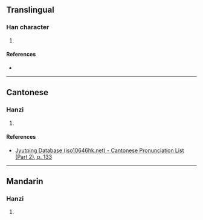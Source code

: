 {{character info/new}}
==Translingual==

===Han character===
{{Han char|rn=75|rad=木|as=17|sn=21|four=|canj=DTVD|ids=⿲木農木}}

# {{defn|Han|sort=木17}}

====References====
* {{Han ref|kx=0562.320|dkj=15901|dj=0951.110|hdz=21321.020|uh=6B01|ud=27393}}

----

==Cantonese==

===Hanzi===
{{yue-hanzi|jyut=[[nung4]]|y=nung4}}

# {{defn|lang=yue|sort=木17}}

====References====
* [http://www.iso10646hk.net/jp/document/download.jsp Jyutping Database (iso10646hk.net) - Cantonese Pronunciation List (Part 2), p. 133]

----

==Mandarin==

===Hanzi===
{{cmn-hanzi|pin=[[nóng]] ([[nong2]])|wg=nung<sup>2</sup>}}

# {{defn|lang=cmn|sort=木17}}